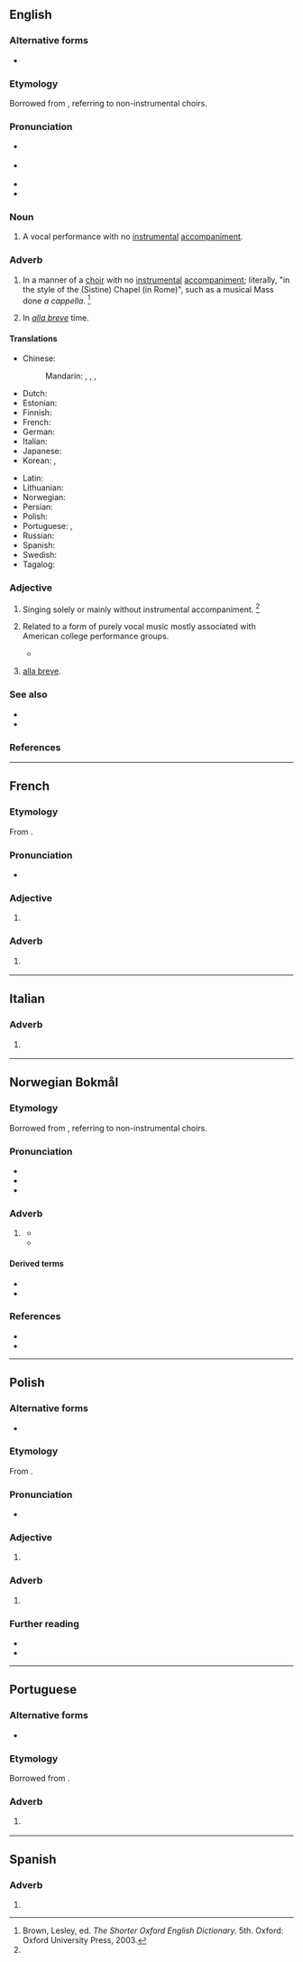 ==English==
{{wp}}

===Alternative forms===
* {{alter|en|a capella|acapella}}

===Etymology===
Borrowed from {{bor|en|it|[[alla]] [[cappella]]||in the manner of the [Sistine] chapel}}, referring to non-instrumental choirs.

===Pronunciation===
* {{a|UK}} {{IPA|en|/ˌæ.kəˈpɛl.ə/|/ˌæ.kæˈpɛl.ə/}}
* {{a|US}} {{IPA|en|/ˌɑ kəˈpɛl.ə/}}
* {{rhymes|en|ɛlə}}
* {{audio|en|En-us-a_cappella.ogg|Audio (US)}}

===Noun===
{{en-noun|head=a cappella|a cappellas}}

#{{lb|en|music}} A vocal performance with no [[instrumental]] [[accompaniment]].

===Adverb===
{{en-adv|head=a cappella|-}}

# {{lb|en|music}} In a manner of a [[choir]] with no [[instrumental]] [[accompaniment]]; literally, "in the style of the (Sistine) Chapel (in Rome)", such as a musical Mass done ''a cappella''. {{defdate|First attested in the late 19th century.}}<ref name=SOED>Brown, Lesley, ed. ''The Shorter Oxford English Dictionary.'' 5th. Oxford: Oxford University Press, 2003.</ref>
#: {{ux|en|Groups of teens singing '''a cappella''' on street corners got recording contracts.}}
# {{lb|en|obsolete|music}} In ''[[alla breve]]'' time.

====Translations====
{{trans-top|performed by a choir with no instrumental accompaniment}}
* Chinese:
*: Mandarin: {{t|cmn|阿卡貝拉}}, {{t|cmn|阿卡贝拉|tr=ākǎbèilā}}, {{t+|cmn|無伴奏合唱}}, {{t+|cmn|无伴奏合唱|tr=wúbànzòu héchàng}}
* Dutch: {{t+|nl|a capella}}
* Estonian: {{t+|et|a cappella}}
* Finnish: {{t+|fi|a cappella}}
* French: {{t+|fr|a cappella}}
* German: {{t+|de|a cappella}}
* Italian: {{t|it|a cappella}}
* Japanese: {{t|ja|アカペラ|tr=akapera}}
* Korean: {{t|ko|[[반주]] [[없게]]}}, {{t+|ko|아카펠라}}
{{trans-mid}}
* Latin: {{t|la|ad sacellum}}
* Lithuanian: {{t|lt|kapela}}
* Norwegian: {{t+|no|a cappella}}
* Persian: {{t|fa|بی‌ساز|tr=bi-sâz|sc=fa-Arab}}
* Polish: {{t+|pl|a cappella}}
* Portuguese: {{t+|pt|a cappella}}, {{t+|pt|a capela}}
* Russian: {{t+|ru|а капе́лла|tr=a kapɛ́lla}}
* Spanish: {{t|es|a cappella}}
* Swedish: {{t+|sv|a cappella}}
* Tagalog: {{t|tl|sayil}}
{{trans-bottom}}

===Adjective===
{{en-adj|head=a cappella|-}}

# {{lb|en|music}} Singing solely or mainly without instrumental accompaniment. {{defdate|First attested in the late 19th century.}}<ref name=SOED/>
#: {{ux|en|An '''a cappella''' group sang during the wedding reception.}}
# {{lb|en|music|US}} Related to a form of purely vocal music mostly associated with American college performance groups.
#* {{quote-book|en|year=2012|page=2|pageurl=https://books.google.ca/books?id=kLC0VxIKy8sC&pg=PA2|title=Powerful Voices|author=Joshua S. Duchan|passage=Socially, '''a cappella''' groups tend to be tight-knit ensembles in which close interpersonal relationships are formed.}}
# {{lb|en|obsolete|music}} [[alla breve]].

===See also===
* {{l|en|cappella}}
* {{l|en|chapel}}

===References===
<references/>

----

==French==
{{wp|lang=fr}}

===Etymology===
From {{bor|fr|it|a cappella}}.

===Pronunciation===
* {{fr-IPA}}

===Adjective===
{{fr-adj|inv=y}}

# {{lb|fr|music}} {{l|en|a cappella}}

===Adverb===
{{fr-adv}}

# {{lb|fr|music}} {{l|en|a cappella}}

----

==Italian==

===Adverb===
{{it-adv}}

# {{lb|it|music}} {{l|en|a cappella}}

----

==Norwegian Bokmål==
{{wp|lang=nb|A capella}}

===Etymology===
Borrowed from {{bor|nb|it|[[alla]] [[cappella]]||in the manner of the [Sistine] chapel}}, referring to non-instrumental choirs.

===Pronunciation===
* {{IPA|nb|/akapelːa/}}
* {{rhymes|nb|pelːa}}
* {{hyph|nb|a|cap|pel|la}}

===Adverb===
{{head|nb|adverb|head=a cappella}}

# {{lb|nb|music}} {{l|en|a cappella}} {{q|in a manner of a [[choir]] with no [[instrumental]] [[accompaniment]]}}
#* {{quote-journal|nb|year=1982|work=Bergens Tidende|text=platen vil … inneholde noen mindre motetter for kor a capella og for kor med orgel|t=the plate will … contain some minor motets for choir a capella and for choir with organ}}
#* {{quote-book|nb|year=1999|author={{w|Håvard Rem}}|title=Bob Dylan|page=35|passage=i forrige århundre hadde fargede stått i kirkekor og sunget a cappella|t=in the last century, colored people had stood in church choirs and sung a cappella}}
#: {{uxi|nb|synge '''a cappella'''|sing '''a cappella'''}}

====Derived terms====
* {{l|nb|acappellakor}}
* {{l|nb|acappellasang}}

===References===
* {{R:The Bokmål Dictionary}}
* {{R:NAOB|a cappella}}

----

==Polish==
{{wp|lang=pl}}

===Alternative forms===
* {{alter|pl|a capella}}

===Etymology===
From {{bor|pl|it|a cappella}}.

===Pronunciation===
* {{pl-IPA|a kapella}}

===Adjective===
{{pl-adj|-|adv=-|head=a cappella}}

# {{lb|pl|music}} {{l|en|a cappella}} {{gloss|performed by a choir with no instrumental accompaniment}}
#: {{syn|pl|wokalny}}

===Adverb===
{{pl-adv|-|head=a cappella}}

# {{lb|pl|music}} {{l|en|a cappella}} {{gloss|performed by a choir with no instrumental accompaniment}}
#: {{syn|pl|wokalnie}}

===Further reading===
* {{R:pl:WSJP}}
* {{R:PWN}}

----

==Portuguese==

===Alternative forms===
* {{alter|pt|a capela}}

===Etymology===
Borrowed from {{bor|pt|it|a cappella}}.

===Adverb===
{{pt-adv|-|head=a cappella}}

# {{lb|pt|music}} {{l|en|a cappella}} {{gloss|performed by a choir with no instrumental accompaniment}}

----

==Spanish==

===Adverb===
{{es-adv|head=a cappella}}

# {{alt sp|es|a capela}}